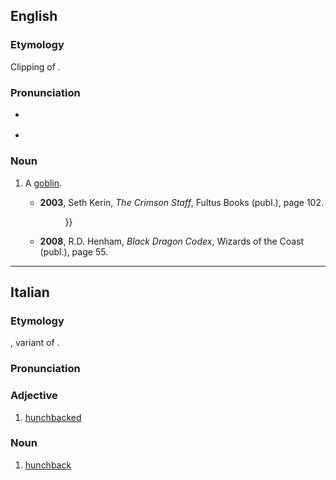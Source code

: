 ==English==

===Etymology===
Clipping of {{suf|en|goblin|o}}.

===Pronunciation===
* {{a|UK}} {{IPA|en|/ˈɡɒbəʊ/}}
* {{a|US}} {{IPA|en|/ˈɡɑboʊ/}}

===Noun===
{{en-noun|gobbos|gobboes}}

# {{lb|en|fantasy|slang}} A [[goblin]].
#* '''2003''', Seth Kerin, ''The Crimson Staff'', Fultus Books (publ.), page 102.
#*: {{quote|en|Several goblins lay dead around the campsite, but many had escaped without serious injury. "Dang '''gobbos'''." Ged cursed, spitting on a goblin corpse as he yanked his heavy axe {{...}}}}
#* '''2008''', R.D. Henham, ''Black Dragon Codex'', Wizards of the Coast (publ.), page 55.
#*: {{quote|en|“... And so I were tellin’ him, that ain’t no way to treat yer '''gobbos'''! Ya gots to beat goblins till their ears start workin’—then they’ll listen to ya.”}}

----

==Italian==

===Etymology===
{{der|it|la|gubbus}}, variant of {{m|la|gibbus}}.

===Pronunciation===
{{it-pr|gòbbo}}

===Adjective===
{{it-adj}}

# [[hunchbacked]]

===Noun===
{{it-noun|m|f=gobba}}

# [[hunchback]]